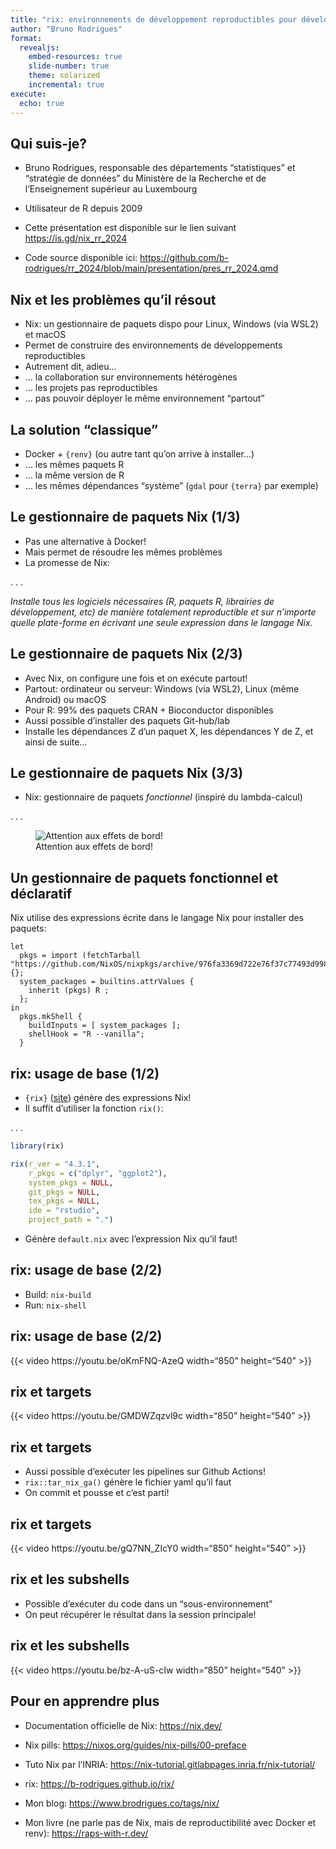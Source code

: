 ```yaml
---
title: "rix: environnements de développement reproductibles pour développeurs R"
author: "Bruno Rodrigues"
format:
  revealjs:
    embed-resources: true
    slide-number: true
    theme: solarized
    incremental: true
execute:
  echo: true
---
```


## Qui suis-je?

- Bruno Rodrigues, responsable des départements "statistiques" et "stratégie de données" du Ministère 
  de la Recherche et de l’Enseignement supérieur au Luxembourg

- Utilisateur de R depuis 2009

- Cette présentation est disponible sur le lien suivant [https://is.gd/nix_rr_2024](https://is.gd/nix_rr_2024)

- Code source disponible ici: [https://github.com/b-rodrigues/rr_2024/blob/main/presentation/pres_rr_2024.qmd](https://github.com/b-rodrigues/rr_2024/blob/main/presentation/pres_rr_2024.qmd)

## Nix et les problèmes qu'il résout

- Nix: un gestionnaire de paquets dispo pour Linux, Windows (via WSL2) et macOS
- Permet de construire des environnements de développements reproductibles
- Autrement dit, adieu...
- ... la collaboration sur environnements hétérogènes
- ... les projets pas reproductibles
- ... pas pouvoir déployer le même environnement "partout"

## La solution "classique"

- Docker + `{renv}` (ou autre tant qu'on arrive à installer...)
- ... les mêmes paquets R
- ... la même version de R
- ... les mêmes dépendances "système" (`gdal` pour `{terra}` par exemple)

## Le gestionnaire de paquets Nix (1/3)

- Pas une alternative à Docker!
- Mais permet de résoudre les mêmes problèmes
- La promesse de Nix:

. . .

*Installe tous les logiciels nécessaires (R, paquets R, librairies de développement,
etc) de manière totalement reproductible et sur n'importe quelle plate-forme en écrivant
une seule expression dans le langage Nix.*

## Le gestionnaire de paquets Nix (2/3)

- Avec Nix, on configure une fois et on exécute partout!
- Partout: ordinateur ou serveur: Windows (via WSL2), Linux (même Android) ou macOS
- Pour R: 99% des paquets CRAN + Bioconductor disponibles
- Aussi possible d'installer des paquets Git-hub/lab
- Installe les dépendances Z d'un paquet X, les dépendances Y de Z, et ainsi de suite...

## Le gestionnaire de paquets Nix (3/3)

- Nix: gestionnaire de paquets *fonctionnel* (inspiré du lambda-calcul)

. . .

![Attention aux effets de bord!](img/procedural_vs_fonctional.png)

## Un gestionnaire de paquets fonctionnel et déclaratif

Nix utilise des expressions écrite dans le langage Nix pour installer des paquets:

```
let
  pkgs = import (fetchTarball "https://github.com/NixOS/nixpkgs/archive/976fa3369d722e76f37c77493d99829540d43845.tar.gz") {};
  system_packages = builtins.attrValues {
    inherit (pkgs) R ;
  };
in
  pkgs.mkShell {
    buildInputs = [ system_packages ];
    shellHook = "R --vanilla";
  }
```

## rix: usage de base (1/2)

- `{rix}` ([site](https://b-rodrigues.github.io/rix/index.html)) génère des expressions Nix!
- Il suffit d'utiliser la fonction `rix()`:

. . .

```r
library(rix)

rix(r_ver = "4.3.1",
    r_pkgs = c("dplyr", "ggplot2"),
    system_pkgs = NULL,
    git_pkgs = NULL,
    tex_pkgs = NULL,
    ide = "rstudio",
    project_path = ".")
```

- Génère `default.nix` avec l'expression Nix qu'il faut!

## rix: usage de base (2/2)

- Build: `nix-build`
- Run: `nix-shell`

## rix: usage de base (2/2)

{{< video https://youtu.be/oKmFNQ-AzeQ width="850" height="540" >}}

## rix et targets

{{< video https://youtu.be/GMDWZqzvl9c width="850" height="540" >}}

## rix et targets

- Aussi possible d'exécuter les pipelines sur Github Actions!
- `rix::tar_nix_ga()` génère le fichier yaml qu'il faut
- On commit et pousse et c'est parti!

## rix et targets

{{< video https://youtu.be/gQ7NN_ZIcY0 width="850" height="540" >}}


## rix et les subshells

- Possible d'exécuter du code dans un "sous-environnement"
- On peut récupérer le résultat dans la session principale!

## rix et les subshells

{{< video https://youtu.be/bz-A-uS-cIw  width="850" height="540" >}}

## Pour en apprendre plus

- Documentation officielle de Nix: [https://nix.dev/](https://nix.dev/)

- Nix pills: [https://nixos.org/guides/nix-pills/00-preface](https://nixos.org/guides/nix-pills/00-preface)

- Tuto Nix par l'INRIA: [https://nix-tutorial.gitlabpages.inria.fr/nix-tutorial/](https://nix-tutorial.gitlabpages.inria.fr/nix-tutorial/)

- rix: [https://b-rodrigues.github.io/rix/](https://b-rodrigues.github.io/rix/)

- Mon blog: [https://www.brodrigues.co/tags/nix/](https://www.brodrigues.co/tags/nix/)

- Mon livre (ne parle pas de Nix, mais de reproductibilité avec Docker et renv): [https://raps-with-r.dev/](https://raps-with-r.dev/)
